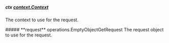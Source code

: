 
##### **ctx** [context.Context](https://pkg.go.dev/context#Context)
The context to use for the request.

<Collapsible>
    ##### **request** operations.EmptyObjectGetRequest
    The request object to use for the request.
    <Collapsible.Break/>
    <EmptyObjectGetRequest/>
</Collapsible>

